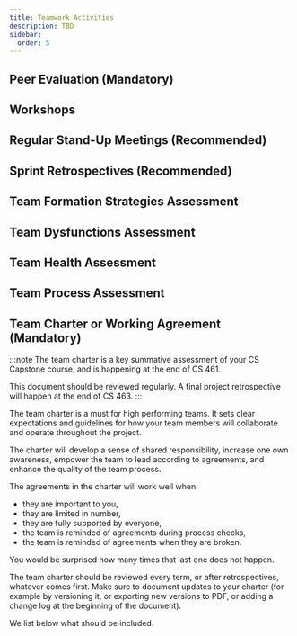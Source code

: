 ```yaml
---
title: Teamwork Activities
description: TBD
sidebar:
  order: 5
---
```


## Peer Evaluation (Mandatory)

## Workshops

## Regular Stand-Up Meetings (Recommended)

## Sprint Retrospectives (Recommended)

## Team Formation Strategies Assessment

## Team Dysfunctions Assessment

## Team Health Assessment

## Team Process Assessment

## Team Charter or Working Agreement (Mandatory)

:::note
The team charter is a key summative assessment of your CS Capstone course, and is happening at the end of CS 461. 

This document should be reviewed regularly. A final project retrospective will happen at the end of CS 463.
:::

The team charter is a must for high performing teams. It sets clear expectations and guidelines for how your team members will collaborate and operate throughout the project. 

The charter will develop a sense of shared responsibility, increase one own awareness, empower the team to lead according to agreements, and enhance the quality of the team process.

The agreements in the charter will work well when:

- they are important to you, 
- they are limited in number, 
- they are fully supported by everyone, 
- the team is reminded of agreements during process checks,
- the team is reminded of agreements when they are broken.

You would be surprised how many times that last one does not happen.

The team charter should be reviewed every term, or after retrospectives, whatever comes first. Make sure to document updates to your charter (for example by versioning it, or exporting new versions to PDF, or adding a change log at the beginning of the document).

We list below what should be included.
